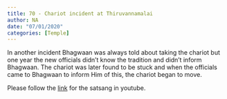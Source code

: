 ```yaml
---
title: 70 - Chariot incident at Thiruvannamalai
author: NA
date: "07/01/2020"
categories: [Temple]
---
```

In another incident Bhagwaan was always told about taking the chariot but one year the new officials didn't know the tradition and didn't inform Bhagwaan. The chariot was later found to be stuck and when the officials came to Bhagwaan to inform Him of this, the chariot began to move. 
 
Please follow the [link](https://youtu.be/StZSFjIE4mc?si=osB4MG6n6rugJFjK) for the satsang in youtube.
